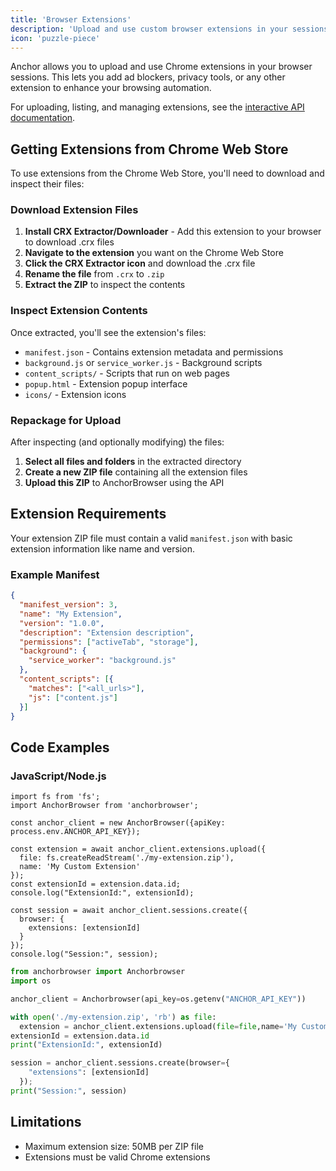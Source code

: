 ```yaml
---
title: 'Browser Extensions'
description: 'Upload and use custom browser extensions in your sessions'
icon: 'puzzle-piece'
---
```


Anchor allows you to upload and use Chrome extensions in your browser sessions. This lets you add ad blockers, privacy tools, or any other extension to enhance your browsing automation.

For uploading, listing, and managing extensions, see the [interactive API documentation](/api-reference/extensions).

## Getting Extensions from Chrome Web Store

To use extensions from the Chrome Web Store, you'll need to download and inspect their files:

### Download Extension Files

1. **Install CRX Extractor/Downloader** - Add this extension to your browser to download .crx files
2. **Navigate to the extension** you want on the Chrome Web Store
3. **Click the CRX Extractor icon** and download the .crx file
4. **Rename the file** from `.crx` to `.zip`
5. **Extract the ZIP** to inspect the contents

### Inspect Extension Contents

Once extracted, you'll see the extension's files:
- `manifest.json` - Contains extension metadata and permissions
- `background.js` or `service_worker.js` - Background scripts
- `content_scripts/` - Scripts that run on web pages
- `popup.html` - Extension popup interface
- `icons/` - Extension icons

### Repackage for Upload

After inspecting (and optionally modifying) the files:
1. **Select all files and folders** in the extracted directory
2. **Create a new ZIP file** containing all the extension files
3. **Upload this ZIP** to AnchorBrowser using the API

## Extension Requirements

Your extension ZIP file must contain a valid `manifest.json` with basic extension information like name and version.

### Example Manifest
```json
{
  "manifest_version": 3,
  "name": "My Extension",
  "version": "1.0.0",
  "description": "Extension description",
  "permissions": ["activeTab", "storage"],
  "background": {
    "service_worker": "background.js"
  },
  "content_scripts": [{
    "matches": ["<all_urls>"],
    "js": ["content.js"]
  }]
}
```

## Code Examples

### JavaScript/Node.js

<CodeGroup>

```tsx node.js
import fs from 'fs';
import AnchorBrowser from 'anchorbrowser';

const anchor_client = new AnchorBrowser({apiKey: process.env.ANCHOR_API_KEY});

const extension = await anchor_client.extensions.upload({
  file: fs.createReadStream('./my-extension.zip'),
  name: 'My Custom Extension'
});
const extensionId = extension.data.id;
console.log("ExtensionId:", extensionId);

const session = await anchor_client.sessions.create({
  browser: {
    extensions: [extensionId]
  }
});
console.log("Session:", session);
```

```python python
from anchorbrowser import Anchorbrowser
import os

anchor_client = Anchorbrowser(api_key=os.getenv("ANCHOR_API_KEY"))

with open('./my-extension.zip', 'rb') as file:
  extension = anchor_client.extensions.upload(file=file,name='My Custom Extension')
extensionId = extension.data.id
print("ExtensionId:", extensionId)

session = anchor_client.sessions.create(browser={
    "extensions": [extensionId]
  });
print("Session:", session)
```
</CodeGroup>

## Limitations

- Maximum extension size: 50MB per ZIP file
- Extensions must be valid Chrome extensions